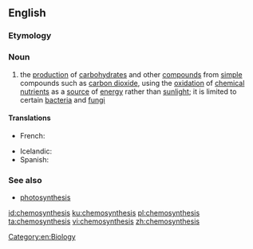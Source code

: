 ==English==
{{wikipedia}}

===Etymology===
{{prefix|chemo|synthesis|lang=en}}

===Noun===
{{en-noun|-|chemosyntheses}}

# the [[production]] of [[carbohydrate]]s and other [[compound]]s from [[simple]] compounds such as [[carbon dioxide]], using the [[oxidation]] of [[chemical]] [[nutrient]]s as a [[source]] of [[energy]] rather than [[sunlight]]; it is limited to certain [[bacteria]] and [[fungi]]

====Translations====
{{trans-top|production of carbohydrates and other compounds from simple compounds}}
* French: {{t+|fr|chimiosynthèse|f}}
{{trans-mid}}
* Icelandic: {{t|is|efnatillífun|f}}
* Spanish: {{t|es|quimiosíntesis|f}}
{{trans-bottom}}

===See also===
* [[photosynthesis]]

[[Category:en:Biology]]

[[id:chemosynthesis]]
[[ku:chemosynthesis]]
[[pl:chemosynthesis]]
[[ta:chemosynthesis]]
[[vi:chemosynthesis]]
[[zh:chemosynthesis]]